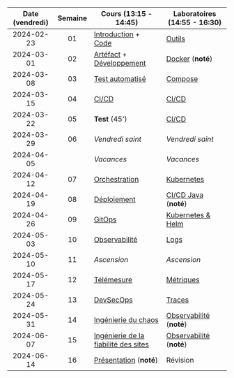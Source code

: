 | Date (vendredi) | Semaine | Cours (13:15 - 14:45)                                                 | Laboratoires (14:55 - 16:30)                        |
| :-------------: | :-----: | --------------------------------------------------------------------- | --------------------------------------------------- |
|   2024-02-23    |   01    | [Introduction](docs/lessons/intro) + [Code](docs/lessons/code)        | [Outils](docs/labs/tools)                           |
|   2024-03-01    |   02    | [Artéfact](docs/lessons/artifact) + [Développement](docs/lessons/dev) | [Docker](docs/labs/docker) (**noté**)               |
|   2024-03-08    |   03    | [Test automatisé](docs/lessons/test)                                  | [Compose](docs/labs/compose)                        |
|   2024-03-15    |   04    | [CI/CD](docs/lessons/cicd)                                            | [CI/CD](docs/labs/cicd)                             |
|   2024-03-22    |   05    | **Test** (45')                                                        | [CI/CD](docs/labs/cicd)                             |
|   2024-03-29    |   06    | _Vendredi saint_                                                      | _Vendredi saint_                                    |
|   2024-04-05    |         | _Vacances_                                                            | _Vacances_                                          |
|   2024-04-12    |   07    | [Orchestration](docs/lessons/orchestration)                           | [Kubernetes](docs/labs/kubernetes)                  |
|   2024-04-19    |   08    | [Déploiement](docs/lessons/deploy)                                    | [CI/CD Java](docs/labs/cicd-java) (**noté**)        |
|   2024-04-26    |   09    | [GitOps](docs/lessons/gitops)                                         | [Kubernetes & Helm](docs/labs/kubernetes-helm)      |
|   2024-05-03    |   10    | [Observabilité](docs/lessons/observability)                           | [Logs](docs/labs/logs)                              |
|   2024-05-10    |   11    | _Ascension_                                                           | _Ascension_                                         |
|   2024-05-17    |   12    | [Télémesure](docs/lessons/telemetry)                                  | [Métriques](docs/labs/metrics)                      |
|   2024-05-24    |   13    | [DevSecOps](docs/lessons/devsecops)                                   | [Traces](docs/labs/traces)                          |
|   2024-05-31    |   14    | [Ingénierie du chaos](docs/lessons/chaos)                             | [Observabilité](docs/labs/observability) (**noté**) |
|   2024-06-07    |   15    | [Ingénierie de la fiabilité des sites](docs/lessons/sre)              | [Observabilité](docs/labs/observability) (**noté**) |
|   2024-06-14    |   16    | [Présentation](docs/lessons/presentation) (**noté**)                  | Révision                                            |
